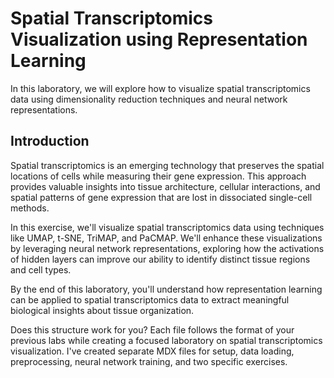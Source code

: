 # Spatial Transcriptomics Visualization using Representation Learning

In this laboratory, we will explore how to visualize spatial transcriptomics data using dimensionality reduction techniques and neural network representations.

## Introduction

Spatial transcriptomics is an emerging technology that preserves the spatial locations of cells while measuring their gene expression. This approach provides valuable insights into tissue architecture, cellular interactions, and spatial patterns of gene expression that are lost in dissociated single-cell methods.

In this exercise, we'll visualize spatial transcriptomics data using techniques like UMAP, t-SNE, TriMAP, and PaCMAP. We'll enhance these visualizations by leveraging neural network representations, exploring how the activations of hidden layers can improve our ability to identify distinct tissue regions and cell types.

By the end of this laboratory, you'll understand how representation learning can be applied to spatial transcriptomics data to extract meaningful biological insights about tissue organization.

Does this structure work for you? Each file follows the format of your previous labs while creating a focused laboratory on spatial transcriptomics visualization. I've created separate MDX files for setup, data loading, preprocessing, neural network training, and two specific exercises.